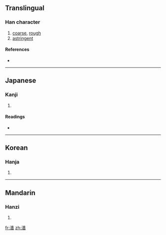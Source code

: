 {{also|澀}}
==Translingual==

===Han character===
{{Han char|rn=85|rad=水|as=15|sn=18|four=|canj=水木人田 (EDOW)|ids=⿰氵⿱來⿱一回}}

# [[coarse]], [[rough]]
# [[astringent]]

====References====
* {{Han ref|kx=0659.140|dkj=18610|dj=1069.090|hdz=31777.070|uh=7012|ud=28690}}

----

==Japanese==

===Kanji===
{{ja-kanji|grade=|rs=水15}}

# {{defn|Japanese|sort=水15}}

====Readings====
* {{ja-readings|on=[[しょく]] (shoku)|kun=[[しぶる]] (shiburu)}}

----

==Korean==

===Hanja===
{{ko-hanja|hangeul=색|eumhun=|rv=saek|mr=saek|y=sayk}}

# {{defn|Korean|sort=水15}}

----

==Mandarin==

===Hanzi===
{{cmn-hanzi|pin=[[qìn]] ([[qin4]]), [[sè]] ([[se4]])|wg=ch'in<sup>4</sup>, se<sup>4</sup>}}

# {{defn|Mandarin|sort=水15}}

[[fr:瀒]]
[[zh:瀒]]